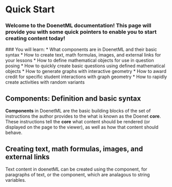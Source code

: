 # Quick Start

### Welcome to the **DoenetML** documentation! This page will provide you with some quick pointers to enable you to start creating content today! 


<Callout type="info">
### You will learn:
* What components are in DoenetML and their basic syntax
* How to create text, math formulas, images, and external links for your lessons
* How to define mathematical objects for use in question posing
* How to quickly create basic questions using defined mathematical objects
* How to generate graphs with interactive geometry
* How to award credit for specific student interactions with graph geometry
* How to rapidly create activities with random variants
</Callout>

## Components: Definition and basic syntax

**Components** in DoenetML are the basic building blocks of the set of instructions the author provides to 
the what is known as the Doenet **core**. These instructions tell the **core** what content should be rendered (or displayed on the page to the viewer), as well as how that content should behave. 

## Creating text, math formulas, images, and external links

Text content in doenetML can be created using the component, for paragraphs of text, or 
the  component, which are analagous to string variables.












 







 

